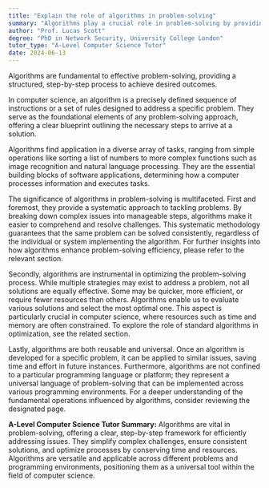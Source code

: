 ```yaml
---
title: "Explain the role of algorithms in problem-solving"
summary: "Algorithms play a crucial role in problem-solving by providing a step-by-step procedure to achieve a desired outcome."
author: "Prof. Lucas Scott"
degree: "PhD in Network Security, University College London"
tutor_type: "A-Level Computer Science Tutor"
date: 2024-06-13
---
```


Algorithms are fundamental to effective problem-solving, providing a structured, step-by-step process to achieve desired outcomes.

In computer science, an algorithm is a precisely defined sequence of instructions or a set of rules designed to address a specific problem. They serve as the foundational elements of any problem-solving approach, offering a clear blueprint outlining the necessary steps to arrive at a solution.

Algorithms find application in a diverse array of tasks, ranging from simple operations like sorting a list of numbers to more complex functions such as image recognition and natural language processing. They are the essential building blocks of software applications, determining how a computer processes information and executes tasks.

The significance of algorithms in problem-solving is multifaceted. First and foremost, they provide a systematic approach to tackling problems. By breaking down complex issues into manageable steps, algorithms make it easier to comprehend and resolve challenges. This systematic methodology guarantees that the same problem can be solved consistently, regardless of the individual or system implementing the algorithm. For further insights into how algorithms enhance problem-solving efficiency, please refer to the relevant section.

Secondly, algorithms are instrumental in optimizing the problem-solving process. While multiple strategies may exist to address a problem, not all solutions are equally effective. Some may be quicker, more efficient, or require fewer resources than others. Algorithms enable us to evaluate various solutions and select the most optimal one. This aspect is particularly crucial in computer science, where resources such as time and memory are often constrained. To explore the role of standard algorithms in optimization, see the related section.

Lastly, algorithms are both reusable and universal. Once an algorithm is developed for a specific problem, it can be applied to similar issues, saving time and effort in future instances. Furthermore, algorithms are not confined to a particular programming language or platform; they represent a universal language of problem-solving that can be implemented across various programming environments. For a deeper understanding of the fundamental operations influenced by algorithms, consider reviewing the designated page.

**A-Level Computer Science Tutor Summary:** Algorithms are vital in problem-solving, offering a clear, step-by-step framework for efficiently addressing issues. They simplify complex challenges, ensure consistent solutions, and optimize processes by conserving time and resources. Algorithms are versatile and applicable across different problems and programming environments, positioning them as a universal tool within the field of computer science.
    